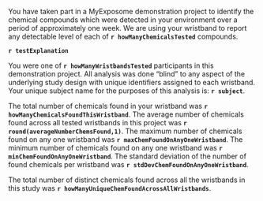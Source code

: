 

You have taken part in a MyExposome demonstration project to identify the chemical compounds 
which were detected in your environment
over a period of approximately one week.  We are using your wristband to report any detectable level of each of  **`r howManyChemicalsTested`** compounds.  

**`r testExplanation`** 

You were one of  **`r howManyWristbandsTested`** participants in this demonstration project. All analysis was done "blind" to any aspect of the underlying study design with unique identifiers assigned to each wristband. Your unique subject name for the purposes of this analysis is:   **`r subject`**.


[comment1]: # (The line below, taken out of comment, will identify the MyExposome subject name (not show in output).)

[comment2]: # (You were originally assigned, by MyExposome, the unique subject identifier of **`r pureSubjectName`**.)

The total number of chemicals found in your wristband was **`r howManyChemicalsFoundThisWristband`**. The average number of chemicals found across all tested wristbands in this project was **`r round(averageNumberChemsFound,1) `**.  The maximum number of chemicals found on any one wristband was **`r maxChemFoundOnAnyOneWristband`**.  The minimum number of chemicals found on any one wristband was **`r minChemFoundOnAnyOneWristband`**.   The standard deviation of the number of found chemicals per wristband was **`r stdDevChemFoundOnAnyOneWristband `**. 

The total number of distinct chemicals found across all the wristbands in this study was **`r howManyUniqueChemFoundAcrossAllWristbands`**.






